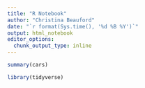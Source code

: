 ```yaml
---
title: "R Notebook"
author: "Christina Beauford"
date: "`r format(Sys.time(), '%d %B %Y')`"
output: html_notebook
editor_options:
  chunk_output_type: inline
---
```




```r
summary(cars)
```

```r
library(tidyverse)
```

